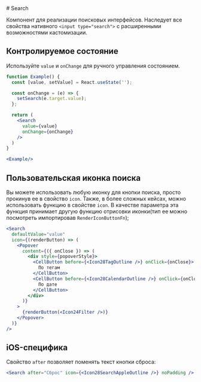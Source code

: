 <Overview>
# Search

Компонент для реализации поисковых интерфейсов. Наследует все свойства нативного `<input type="search">` с расширенными возможностями кастомизации.

</Overview>

## Контролируемое состояние

Используйте `value` и `onChange` для ручного управления состоянием.

```jsx
function Example() {
  const [value, setValue] = React.useState('');

  const onChange = (e) => {
    setSearch(e.target.value);
  };

  return (
    <Search
      value={value}
      onChange={onChange}
    />
  )
}

<Example/>
```

## Пользовательская иконка поиска

Вы можете использовать любую иконку для кнопки поиска, просто прокинув ее в свойство `icon`. Также, в более сложных кейсах, можно использовать функцию в свойстве `icon`.
В качестве параметра эта функция принимает другую функцию отрисовки иконки(тип ее можно посмотреть импортировав `RenderIconButtonFn`);

```jsx
<Search
  defaultValue="value"
  icon={(renderButton) => (
    <Popover
      content={({ onClose }) => (
        <div style={popoverStyle}>
          <CellButton before={<Icon28TagOutline />} onClick={onClose}>
            По тегам
          </CellButton>
          <CellButton before={<Icon28CalendarOutline />} onClick={onClose}>
            По дате
          </CellButton>
        </div>
      )}
    >
      {renderButton(<Icon24Filter />)}
    </Popover>
  )}
/>
```

## iOS-специфика

Свойство `after` позволяет поменять текст кнопки сброса:

```jsx
<Search after="Сброс" icon={<Icon28SearchAppleOutline />} noPadding />
```
